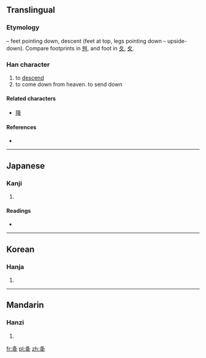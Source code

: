 {{also|舛}}
==Translingual==

===Etymology===
{{liushu|p}} – feet pointing down, descent (feet at top, legs pointing down – upside-down). Compare footprints in [[舛]], and foot in [[夂]], [[夊]].

===Han character===
{{Han char|rn=34|rad=夂|as=03|sn=6|four=|canj=竹水手 (HEQ), X竹水手 (XHEQ)}}

# to [[descend]]
# to come down from heaven. to send down

====Related characters====
* [[降]]

====References====
* {{Han ref|kx=0244.200|dkj=05695|dj=0485.050|hdz=20868.040|uh=5905|ud=22789}}

----

==Japanese==

===Kanji===
{{ja-kanji|grade=|rs=夂03}}

# {{defn|lang=ja|sort=夂03}}

====Readings====
* {{ja-readings|on=[[こう]] (kō)|kun=[[おおりる]] (ooriru), [[おおろす]] (oorosu), [[ふうる]] (fuuru)}}

----

==Korean==

===Hanja===
{{ko-hanja|hangeul=[[강]]|eumhun=|rv=gang|mr=kang|y=kang}}

# {{defn|lang=ko|sort=夂03}}

----

==Mandarin==

===Hanzi===
{{cmn-hanzi|pin=[[fù]] ([[fu4]]), [[jiàng]] ([[jiang4]])|wg=fu<sup>4</sup>, chiang<sup>4</sup>}}

# {{defn|lang=cmn|sort=夂03}}

[[fr:夅]]
[[pl:夅]]
[[zh:夅]]